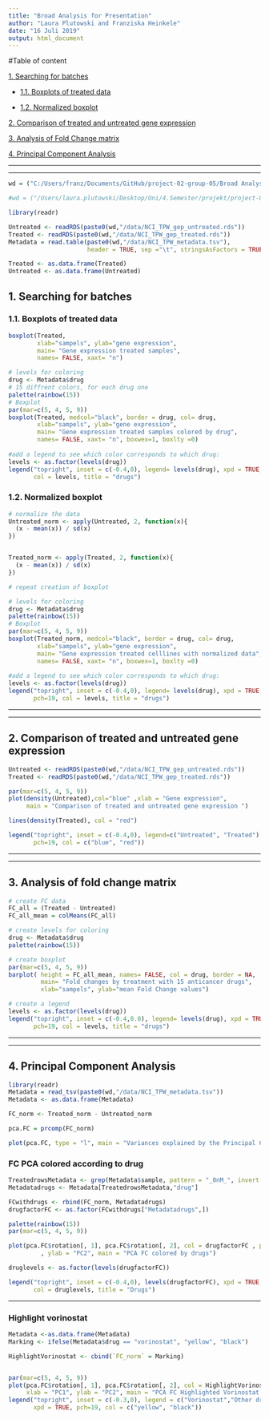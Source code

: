 ```yaml
---
title: "Broad Analysis for Presentation"
author: "Laura Plutowski and Franziska Heinkele"
date: "16 Juli 2019"
output: html_document
---
```



#Table of content


[1. Searching for batches](#anchor1)

* [1.1. Boxplots of treated data](#anchor2)

* [1.2. Normalized boxplot](#anchor3)

[2. Comparison of treated and untreated gene expression ](#anchor4)
       
[3. Analysis of Fold Change matrix](#anchor5)

[4. Principal Component Analysis](#anchor6)

***
***

```r
wd = ("C:/Users/franz/Documents/GitHub/project-02-group-05/Broad Analysis")

#wd = ("/Users/laura.plutowski/Desktop/Uni/4.Semester/projekt/project-02-group-05")

library(readr)

Untreated <- readRDS(paste0(wd,"/data/NCI_TPW_gep_untreated.rds"))
Treated <- readRDS(paste0(wd,"/data/NCI_TPW_gep_treated.rds"))
Metadata = read.table(paste0(wd,"/data/NCI_TPW_metadata.tsv"), 
                      header = TRUE, sep ="\t", stringsAsFactors = TRUE)

Treated <- as.data.frame(Treated)
Untreated <- as.data.frame(Untreated)
```

## 1. Searching for batches {#anchor1}

### 1.1. Boxplots of treated data {#anchor2}


```r
boxplot(Treated,  
        xlab="sampels", ylab="gene expression",
        main= "Gene expression treated samples",
        names= FALSE, xaxt= "n")
```


```r
# levels for coloring 
drug <- Metadata$drug
# 15 diffrent colors, for each drug one
palette(rainbow(15))
# Boxplot 
par(mar=c(5, 4, 5, 9))
boxplot(Treated, medcol="black", border = drug, col= drug, 
        xlab="sampels", ylab="gene expression",
        main= "Gene expression treated samples colored by drug",
        names= FALSE, xaxt= "n", boxwex=1, boxlty =0)
    
#add a legend to see which color corresponds to which drug:
levels <- as.factor(levels(drug))
legend("topright", inset = c(-0.4,0), legend= levels(drug), xpd = TRUE, pch=19,
       col = levels, title = "drugs")
```


### 1.2. Normalized boxplot {#anchor3}


```r
# normalize the data 
Untreated_norm <- apply(Untreated, 2, function(x){
  (x - mean(x)) / sd(x)
})


Treated_norm <- apply(Treated, 2, function(x){
  (x - mean(x)) / sd(x)
})
```
```r
# repeat creation of boxplot 

# levels for coloring 
drug <- Metadata$drug
palette(rainbow(15))
# Boxplot 
par(mar=c(5, 4, 5, 9))
boxplot(Treated_norm, medcol="black", border = drug, col= drug, 
        xlab="sampels", ylab="gene expression",
        main= "Gene expression treated celllines with normalized data", 
        names= FALSE, xaxt= "n", boxwex=1, boxlty =0)
    
#add a legend to see which color corresponds to which drug:
levels <- as.factor(levels(drug))
legend("topright", inset = c(-0.4,0), legend= levels(drug), xpd = TRUE, 
       pch=19, col = levels, title = "drugs")
```


***
***

## 2. Comparison of treated and untreated gene expression {#anchor4}


```r
Untreated <- readRDS(paste0(wd,"/data/NCI_TPW_gep_untreated.rds"))
Treated <- readRDS(paste0(wd,"/data/NCI_TPW_gep_treated.rds"))

par(mar=c(5, 4, 5, 9))
plot(density(Untreated),col="blue" ,xlab = "Gene expression",
     main = "Comparison of treated and untreated gene expression ")

lines(density(Treated), col = "red")

legend("topright", inset = c(-0.4,0), legend=c("Untreated", "Treated") , xpd = TRUE, 
       pch=19, col = c("blue", "red"))
```


***
***

## 3. Analysis of fold change matrix {#anchor5}


```r
# create FC data 
FC_all = (Treated - Untreated)
FC_all_mean = colMeans(FC_all)

# create levels for coloring 
drug <- Metadata$drug
palette(rainbow(15))

# create boxplot
par(mar=c(5, 4, 5, 9))
barplot( height = FC_all_mean, names= FALSE, col = drug, border = NA,
         main= "Fold changes by treatment with 15 anticancer drugs",
         xlab="sampels", ylab="mean Fold Change values")

# create a legend 
levels <- as.factor(levels(drug))
legend("topright", inset = c(-0.4,0.0), legend= levels(drug), xpd = TRUE,
       pch=19, col = levels, title = "drugs")
```


***
***


## 4. Principal Component Analysis {#anchor6} 

```r
library(readr)
Metadata = read_tsv(paste0(wd,"/data/NCI_TPW_metadata.tsv"))
Metadata <- as.data.frame(Metadata)
```

```r

FC_norm <- Treated_norm - Untreated_norm

pca.FC = prcomp(FC_norm)

plot(pca.FC, type = "l", main = "Variances explained by the Principal Components")
```
     
          
### FC PCA colored according to drug
    

```r
TreatedrowsMetadata <- grep(Metadata$sample, pattern = "_0nM_", invert = TRUE)
Metadatadrugs <- Metadata[TreatedrowsMetadata,"drug"]

FCwithdrugs <- rbind(FC_norm, Metadatadrugs)
drugfactorFC <- as.factor(FCwithdrugs["Metadatadrugs",])

palette(rainbow(15))
par(mar=c(5, 4, 5, 9))

plot(pca.FC$rotation[, 1], pca.FC$rotation[, 2], col = drugfactorFC , pch = 19, xlab = "PC1"
         , ylab = "PC2", main = "PCA FC colored by drugs")

druglevels <- as.factor(levels(drugfactorFC))

legend("topright", inset = c(-0.4,0), levels(drugfactorFC), xpd = TRUE, pch=19,
       col = druglevels, title = "Drugs")
```
   
   
***

### Highlight vorinostat


```r
Metadata <-as.data.frame(Metadata)    
Marking <- ifelse(Metadata$drug == "vorinostat", "yellow", "black")

HighlightVorinostat <- cbind(`FC_norm` = Marking)


par(mar=c(5, 4, 5, 9))
plot(pca.FC$rotation[, 1], pca.FC$rotation[, 2], col = HighlightVorinostat, pch = 19,
     xlab = "PC1", ylab = "PC2", main = "PCA FC Highlighted Vorinostat samples")
legend("topright", inset = c(-0.3,0), legend = c("Vorinostat","Other drugs"),
       xpd = TRUE, pch=19, col = c("yellow", "black")) 

```



